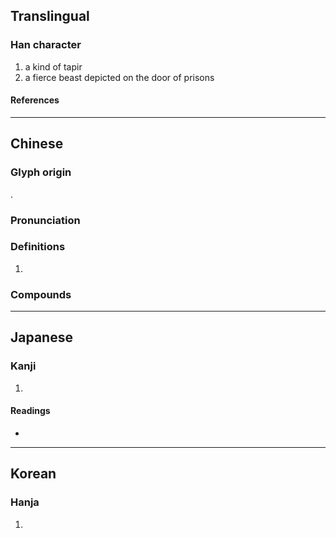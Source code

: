 {{character info/new}}
==Translingual==

===Han character===
{{Han char|rn=94|rad=犬|as=07|sn=10|four=41214|canj=KHPPG|ids=⿰犭坒}}

# a kind of tapir
# a fierce beast depicted on the door of prisons

====References====
{{Han ref|kx=0711.130|dkj=20410|dj=1123.130|hdz=21348.070|uh=72F4}}

----

==Chinese==
{{zh-forms}}

===Glyph origin===
{{Han etym}}
{{Han compound|犬|坒|ls=psc|c1=s|c2=p|t1=dog}}.

===Pronunciation===
{{zh-pron
|m=bì
|c=bai6
|mn=xm,zz:pē/qz:pě
|mn-t=bi2
|mc=y
|oc=y
|cat=n
}}

===Definitions===
{{zh-hanzi}}

# {{rfdef|zh}}

===Compounds===
{{zh-der|狴犴}}

----

==Japanese==

===Kanji===
{{ja-kanji|grade=|rs=犬07}}

# {{defn|lang=ja|sort=犬07}}

====Readings====
* {{ja-readings|on=[[へい]] (hei), [[はい]] (hai), [[ばい]] (bai)|kun=}}

----

==Korean==

===Hanja===
{{ko-hanja|hangeul=폐|eumhun=|rv=pye|mr=p'ye|y=phyey}}

# {{defn|lang=ko|sort=犬07}}